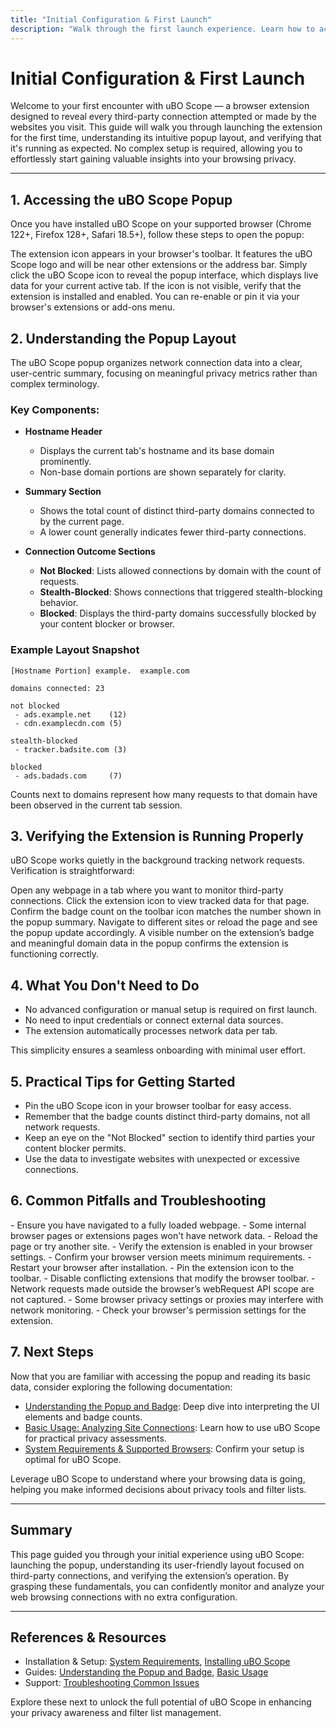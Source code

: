 ```yaml
---
title: "Initial Configuration & First Launch"
description: "Walk through the first launch experience. Learn how to access the uBO Scope popup, understand its layout, and ensure the extension is running properly. No advanced configuration is needed, making for a seamless start."
---
```


# Initial Configuration & First Launch

Welcome to your first encounter with uBO Scope — a browser extension designed to reveal every third-party connection attempted or made by the websites you visit. This guide will walk you through launching the extension for the first time, understanding its intuitive popup layout, and verifying that it's running as expected. No complex setup is required, allowing you to effortlessly start gaining valuable insights into your browsing privacy.

---

## 1. Accessing the uBO Scope Popup

Once you have installed uBO Scope on your supported browser (Chrome 122+, Firefox 128+, Safari 18.5+), follow these steps to open the popup:

<Steps>
<Step title="Locate the uBO Scope Toolbar Icon">
The extension icon appears in your browser's toolbar. It features the uBO Scope logo and will be near other extensions or the address bar.
</Step>
<Step title="Click the Icon to Open the Popup">
Simply click the uBO Scope icon to reveal the popup interface, which displays live data for your current active tab.
</Step>
</Steps>

<Note>
If the icon is not visible, verify that the extension is installed and enabled. You can re-enable or pin it via your browser's extensions or add-ons menu.
</Note>

## 2. Understanding the Popup Layout

The uBO Scope popup organizes network connection data into a clear, user-centric summary, focusing on meaningful privacy metrics rather than complex terminology.

### Key Components:

- **Hostname Header**
  - Displays the current tab's hostname and its base domain prominently.
  - Non-base domain portions are shown separately for clarity.

- **Summary Section**
  - Shows the total count of distinct third-party domains connected to by the current page.
  - A lower count generally indicates fewer third-party connections.

- **Connection Outcome Sections**
  - **Not Blocked**: Lists allowed connections by domain with the count of requests.
  - **Stealth-Blocked**: Shows connections that triggered stealth-blocking behavior.
  - **Blocked**: Displays the third-party domains successfully blocked by your content blocker or browser.

### Example Layout Snapshot

```plaintext
[Hostname Portion] example.  example.com

domains connected: 23

not blocked
 - ads.example.net    (12)
 - cdn.examplecdn.com (5)

stealth-blocked
 - tracker.badsite.com (3)

blocked
 - ads.badads.com     (7)
```

<Info>
Counts next to domains represent how many requests to that domain have been observed in the current tab session.
</Info>

## 3. Verifying the Extension is Running Properly

uBO Scope works quietly in the background tracking network requests. Verification is straightforward:

<Steps>
<Step title="Visit a Website">
Open any webpage in a tab where you want to monitor third-party connections.
</Step>
<Step title="Open the uBO Scope Popup">
Click the extension icon to view tracked data for that page.
</Step>
<Step title="Check the Domain Count and Lists">
Confirm the badge count on the toolbar icon matches the number shown in the popup summary.
</Step>
<Step title="Observe Real-Time Updates">
Navigate to different sites or reload the page and see the popup update accordingly.
</Step>
</Steps>

<Check>
A visible number on the extension’s badge and meaningful domain data in the popup confirms the extension is functioning correctly.
</Check>

## 4. What You Don't Need to Do

- No advanced configuration or manual setup is required on first launch.
- No need to input credentials or connect external data sources.
- The extension automatically processes network data per tab.

This simplicity ensures a seamless onboarding with minimal user effort.

## 5. Practical Tips for Getting Started

- Pin the uBO Scope icon in your browser toolbar for easy access.
- Remember that the badge counts distinct third-party domains, not all network requests.
- Keep an eye on the "Not Blocked" section to identify third parties your content blocker permits.
- Use the data to investigate websites with unexpected or excessive connections.

## 6. Common Pitfalls and Troubleshooting

<AccordionGroup title="Troubleshooting First Launch Issues">
<Accordion title="The Popup Shows 'NO DATA' or Empty Sections">
- Ensure you have navigated to a fully loaded webpage.
- Some internal browser pages or extensions pages won't have network data.
- Reload the page or try another site.
- Verify the extension is enabled in your browser settings.
</Accordion>
<Accordion title="The Toolbar Icon Badge Does Not Appear">
- Confirm your browser version meets minimum requirements.
- Restart your browser after installation.
- Pin the extension icon to the toolbar.
- Disable conflicting extensions that modify the browser toolbar.
</Accordion>
<Accordion title="Data Seems Incomplete or Not Updating">
- Network requests made outside the browser’s webRequest API scope are not captured.
- Some browser privacy settings or proxies may interfere with network monitoring.
- Check your browser's permission settings for the extension.
</Accordion>
</AccordionGroup>

## 7. Next Steps

Now that you are familiar with accessing the popup and reading its basic data, consider exploring the following documentation:

- [Understanding the Popup and Badge](https://example.com/guides/getting-started/understanding-ui-badge): Deep dive into interpreting the UI elements and badge counts.
- [Basic Usage: Analyzing Site Connections](https://example.com/guides/getting-started/basic-usage): Learn how to use uBO Scope for practical privacy assessments.
- [System Requirements & Supported Browsers](https://example.com/getting-started/installation-setup/prerequisites): Confirm your setup is optimal for uBO Scope.

<Tip>
Leverage uBO Scope to understand where your browsing data is going, helping you make informed decisions about privacy tools and filter lists.
</Tip>

---

## Summary

This page guided you through your initial experience using uBO Scope: launching the popup, understanding its user-friendly layout focused on third-party connections, and verifying the extension’s operation. By grasping these fundamentals, you can confidently monitor and analyze your web browsing connections with no extra configuration.

---

## References & Resources

- Installation & Setup: [System Requirements](https://example.com/getting-started/installation-setup/prerequisites), [Installing uBO Scope](https://example.com/getting-started/installation-setup/installing)
- Guides: [Understanding the Popup and Badge](https://example.com/guides/getting-started/understanding-ui-badge), [Basic Usage](https://example.com/guides/getting-started/basic-usage)
- Support: [Troubleshooting Common Issues](https://example.com/getting-started/validation-troubleshooting/common-issues)

Explore these next to unlock the full potential of uBO Scope in enhancing your privacy awareness and filter list management.